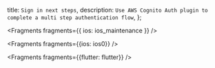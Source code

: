   title: `Sign in next steps`,
  description: `Use AWS Cognito Auth plugin to complete a multi step authentication flow`,
};


<Fragments fragments={{ ios: ios_maintenance }} />


<Fragments fragments={{ios: ios0}} />


<Fragments fragments={{flutter: flutter}} />
